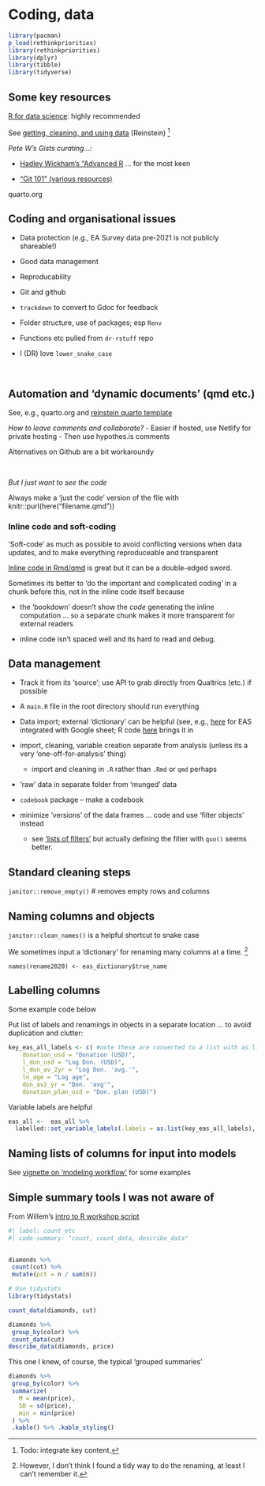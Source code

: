 # Coding, data  {#coding}

```r
library(pacman)
p_load(rethinkpriorities)
library(rethinkpriorities)
library(dplyr)
library(tibble)
library(tidyverse)

```

::: {.callout-note collapse="true"}

## Some key resources

[R for data science](https://r4ds.had.co.nz/): highly recommended

See [getting, cleaning, and using data](https://daaronr.github.io/metrics_discussion/data-sci.html) (Reinstein) ^[Todo: integrate key content.]

*Pete W's Gists curating...:*

- [Hadley Wickham's "Advanced R](https://gist.github.com/peterhurford/72dbd44e0a34e29297485a8cf679cf73) ... for the most keen

- ["Git 101" (various resources)](https://gist.github.com/peterhurford/4d43aa5d6de114c0c741ba664c9c5ff5)

quarto.org

:::

## Coding and organisational issues

- Data protection (e.g., EA Survey data pre-2021 is not publicly shareable!)

- Good data management

- Reproducability

- Git and github
    

- `trackdown` to convert to Gdoc for feedback

- Folder structure, use of packages; esp `Renv`

- Functions etc pulled from `dr-rstuff` repo

- I (DR) love `lower_snake_case`

\


## Automation and 'dynamic documents' (qmd etc.) {-}

See, e.g., quarto.org and [reinstein quarto template](https://daaronr.github.io/dr_quarto_template/chapters/intro.html) 

*How to leave comments and collaborate?*
- Easier if hosted, use Netlify for private hosting 
- Then use hypothes.is comments

Alternatives on Github are a bit workaroundy

\

*But I just want to see the code*

Always make a 'just the code' version of the file with knitr::purl(here("filename.qmd"))



### Inline code and soft-coding

'Soft-code' as much as possible to avoid conflicting versions when data updates, and to make everything reproduceable and transparent

[Inline code in Rmd/qmd](https://bookdown.org/yihui/rmarkdown-cookbook/r-code.html) is great but it can be a double-edged sword.

Sometimes its better to 'do the important and complicated coding' in a chunk before this, not in the inline code itself because

- the 'bookdown' doesn't show the *code* generating the inline computation ... so a separate chunk makes it more transparent for external readers

- inline code isn't spaced well and its hard to read and debug.


## Data management

- Track it from its 'source'; use API to grab directly from Qualtrics (etc.) if possible

- A `main.R` file in the root directory should run everything

- Data import; external 'dictionary' can be helpful (see, e.g., [here](https://docs.google.com/spreadsheets/d/1dWy-CZxd9lzx0bLZ5ntmCSmwGPTrwjGcKpY4ORLom8E/edit#gid=0) for EAS integrated with Google sheet; R code [here](https://github.com/rethinkpriorities/ea-data/blob/master/build/fmt_label_with_dic_dhj_ok.R) brings it in

- import, cleaning, variable creation separate from analysis (unless its a very 'one-off-for-analysis' thing)
   - import and cleaning in `.R` rather than `.Rmd` or `qmd` perhaps

- 'raw' data in separate folder from 'munged' data

- `codebook` package -- make a codebook

- minimize 'versions' of the data frames ... code and use 'filter objects' instead
  - see ['lists of filters'](https://daaronr.github.io/metrics_discussion/data-sci.html#building-results-based-on-lists-of-filters-of-the-data-set) but actually defining the filter with `quo()` seems better.


## Standard cleaning steps

`janitor::remove_empty()` # removes empty rows and columns


## Naming columns and objects

`janitor::clean_names()` is a helpful shortcut to snake case


We sometimes input a 'dictionary' for renaming many columns at a time. ^[However, I don't think I found a tidy way to do the renaming, at least I can't remember it.]

`names(rename2020) <- eas_dictionary$true_name`



## Labelling columns

Some example code below


Put list of labels and renamings in objects in a separate location ... to avoid duplication and clutter:

```r

key_eas_all_labels <- c( #note these are converted to a list with as.list before assigning them
    donation_usd = "Donation (USD)",
    l_don_usd = "Log Don. (USD)",
    l_don_av_2yr = "Log Don. 'avg.'",
    ln_age = "Log age",
    don_av2_yr = "Don. 'avg'",
    donation_plan_usd = "Don. plan (USD)")
```

Variable labels are helpful

```r
eas_all <-  eas_all %>% 
  labelled::set_variable_labels(.labels = as.list(key_eas_all_labels), .strict=FALSE)
```


## Naming lists of columns for input into models

See [vignette on 'modeling workflow'](https://rethinkpriorities.github.io/methodology-statistics-design/modeling_vignettes/modeling_workflow.html) for some examples

## Simple summary tools I was not aware of


From Willem's [intro to R workshop script](https://docs.google.com/document/d/13jPMcG5m4oxinqEtlQ2tSqkQs4-JEUcC0ytz9woFG3E/edit)


```r
#| label: count_etc
#| code-summary: "count, count_data, describe_data"
 

diamonds %>%
 count(cut) %>%
 mutate(pct = n / sum(n))

# Use tidystats
library(tidystats)

count_data(diamonds, cut)

diamonds %>%
 group_by(color) %>%
 count_data(cut)
describe_data(diamonds, price)

```

This one I knew, of course, the typical 'grouped summaries'

```r

diamonds %>%
 group_by(color) %>%
 summarize(
   M = mean(price),
   SD = sd(price),
   min = min(price)
 ) %>%
 .kable() %>% .kable_styling()

```
